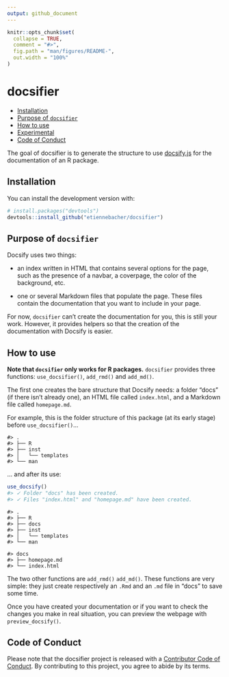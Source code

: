```yaml
---
output: github_document
---
```


<!-- README.md is generated from README.Rmd. Please edit that file -->

```r
knitr::opts_chunk$set(
  collapse = TRUE,
  comment = "#>",
  fig.path = "man/figures/README-",
  out.width = "100%"
)
```


# docsifier


<!-- badges: start -->
<!-- badges: end -->
  
* [Installation](#installation)
* [Purpose of `docsifier`](#purpose)
* [How to use](#howto)
* [Experimental](#experimental)
* [Code of Conduct](#CoC)
  
  
The goal of docsifier is to generate the structure to use [docsify.js](https://docsify.js.org/#/) for the documentation of an R package.

## Installation

You can install the development version with: 

```r
# install.packages("devtools")
devtools::install_github("etiennebacher/docsifier")
```

## Purpose of `docsifier`

Docsify uses two things:

* an index written in HTML that contains several options for the page, such as the presence of a navbar, a coverpage, the color of the background, etc.

* one or several Markdown files that populate the page. These files contain the documentation that you want to include in your page.

For now, `docsifier` can't create the documentation for you, this is still your work. However, it provides helpers so that the creation of the documentation with Docsify is easier.


## How to use

**Note that `docsifier` only works for R packages.** `docsifier` provides three functions: `use_docsifier()`, `add_rmd()` and `add_md()`.

The first one creates the bare structure that Docsify needs: a folder "docs" (if there isn't already one), an HTML file called `index.html`, and a Markdown file called `homepage.md`.

For example, this is the folder structure of this package (at its early stage) before `use_docsifier()`...

    #> .
    #> ├── R
    #> ├── inst
    #> │   └── templates
    #> └── man

… and after its use:

``` r
use_docsify()
#> ✓ Folder "docs" has been created.
#> ✓ Files "index.html" and "homepage.md" have been created.
```

    #> .
    #> ├── R
    #> ├── docs
    #> ├── inst
    #> │   └── templates
    #> └── man

    #> docs
    #> ├── homepage.md
    #> └── index.html


The two other functions are `add_rmd()` `add_md()`. These functions are very simple: they just create respectively an `.Rmd` and an `.md` file in "docs" to save some time.

Once you have created your documentation or if you want to check the changes you make in real situation, you can preview the webpage with `preview_docsify()`.



## Code of Conduct

Please note that the docsifier project is released with a [Contributor Code of Conduct](https://contributor-covenant.org/version/2/0/CODE_OF_CONDUCT.html). By contributing to this project, you agree to abide by its terms.




